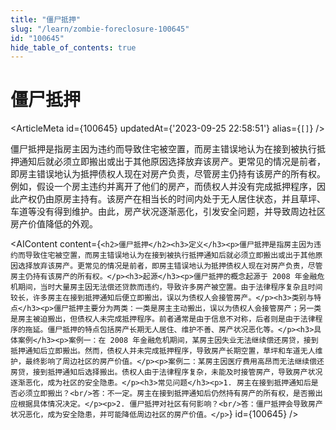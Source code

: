 ```yaml
---
title: "僵尸抵押"
slug: "/learn/zombie-foreclosure-100645"
id: "100645"
hide_table_of_contents: true
---
```



# 僵尸抵押

<ArticleMeta id={100645} updatedAt={'2023-09-25 22:58:51'} alias={`[]`} />
<div className='border-solid border-b border-t-0 my-4 border-[var(--ifm-color-gray-300)]' />

僵尸抵押是指房主因为违约而导致住宅被空置，而房主错误地认为在接到被执行抵押通知后就必须立即搬出或出于其他原因选择放弃该房产。更常见的情况是前者，即房主错误地认为抵押债权人现在对房产负责，尽管房主仍持有该房产的所有权。例如，假设一个房主违约并离开了他们的房产，而债权人并没有完成抵押程序，因此产权仍由原房主持有。该房产在相当长的时间内处于无人居住状态，并且草坪、车道等没有得到维护。由此，房产状况逐渐恶化，引发安全问题，并导致周边社区房产价值降低的外观。

<AIContent content={`<h2>僵尸抵押</h2><h3>定义</h3><p>僵尸抵押是指房主因为违约而导致住宅被空置，而房主错误地认为在接到被执行抵押通知后就必须立即搬出或出于其他原因选择放弃该房产。更常见的情况是前者，即房主错误地认为抵押债权人现在对房产负责，尽管房主仍持有该房产的所有权。</p><h3>起源</h3><p>僵尸抵押的概念起源于 2008 年金融危机期间，当时大量房主因无法偿还贷款而违约，导致许多房产被空置。由于法律程序复杂且时间较长，许多房主在接到抵押通知后便立即搬出，误以为债权人会接管房产。</p><h3>类别与特点</h3><p>僵尸抵押主要分为两类：一类是房主主动搬出，误以为债权人会接管房产；另一类是房主被迫搬出，但债权人未完成抵押程序。前者通常是由于信息不对称，后者则是由于法律程序的拖延。僵尸抵押的特点包括房产长期无人居住、维护不善、房产状况恶化等。</p><h3>具体案例</h3><p>案例一：在 2008 年金融危机期间，某房主因失业无法继续偿还房贷，接到抵押通知后立即搬出。然而，债权人并未完成抵押程序，导致房产长期空置，草坪和车道无人维护，最终影响了周边社区的房产价值。</p><p>案例二：某房主因医疗费用高昂而无法继续偿还房贷，接到抵押通知后选择搬出。债权人由于法律程序复杂，未能及时接管房产，导致房产状况逐渐恶化，成为社区的安全隐患。</p><h3>常见问题</h3><p>1. 房主在接到抵押通知后是否必须立即搬出？<br/>答：不一定。房主在接到抵押通知后仍然持有房产的所有权，是否搬出应根据具体情况决定。</p><p>2. 僵尸抵押对社区有何影响？<br/>答：僵尸抵押会导致房产状况恶化，成为安全隐患，并可能降低周边社区的房产价值。</p>`} id={100645} />
